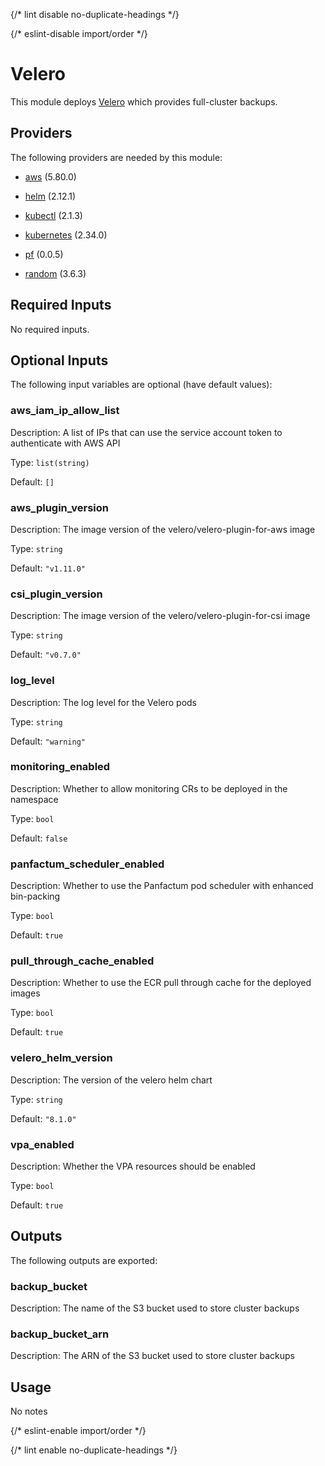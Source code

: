 
{/* lint disable no-duplicate-headings */}

{/* eslint-disable import/order */}

<ModuleHeader name="kube_velero" sourceHref="https://github.com/Panfactum/stack/tree/__PANFACTUM_VERSION_MAIN__/packages/infrastructure/kube_velero" status="stable" type="direct" />

# Velero

This module deploys [Velero](https://velero.io/) which provides full-cluster backups.

## Providers

The following providers are needed by this module:

* [aws](https://registry.terraform.io/providers/hashicorp/aws/5.80.0/docs) (5.80.0)

* [helm](https://registry.terraform.io/providers/hashicorp/helm/2.12.1/docs) (2.12.1)

* [kubectl](https://registry.terraform.io/providers/alekc/kubectl/2.1.3/docs) (2.1.3)

* [kubernetes](https://registry.terraform.io/providers/hashicorp/kubernetes/2.34.0/docs) (2.34.0)

* [pf](https://registry.terraform.io/providers/panfactum/pf/0.0.5/docs) (0.0.5)

* [random](https://registry.terraform.io/providers/hashicorp/random/3.6.3/docs) (3.6.3)

## Required Inputs

No required inputs.

## Optional Inputs

The following input variables are optional (have default values):

### aws\_iam\_ip\_allow\_list

Description: A list of IPs that can use the service account token to authenticate with AWS API

Type: `list(string)`

Default: `[]`

### aws\_plugin\_version

Description: The image version of the velero/velero-plugin-for-aws image

Type: `string`

Default: `"v1.11.0"`

### csi\_plugin\_version

Description: The image version of the velero/velero-plugin-for-csi image

Type: `string`

Default: `"v0.7.0"`

### log\_level

Description: The log level for the Velero pods

Type: `string`

Default: `"warning"`

### monitoring\_enabled

Description: Whether to allow monitoring CRs to be deployed in the namespace

Type: `bool`

Default: `false`

### panfactum\_scheduler\_enabled

Description: Whether to use the Panfactum pod scheduler with enhanced bin-packing

Type: `bool`

Default: `true`

### pull\_through\_cache\_enabled

Description: Whether to use the ECR pull through cache for the deployed images

Type: `bool`

Default: `true`

### velero\_helm\_version

Description: The version of the velero helm chart

Type: `string`

Default: `"8.1.0"`

### vpa\_enabled

Description: Whether the VPA resources should be enabled

Type: `bool`

Default: `true`

## Outputs

The following outputs are exported:

### backup\_bucket

Description: The name of the S3 bucket used to store cluster backups

### backup\_bucket\_arn

Description: The ARN of the S3 bucket used to store cluster backups

## Usage

No notes

{/* eslint-enable import/order */}

{/* lint enable no-duplicate-headings */}
